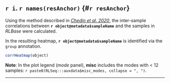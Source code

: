 ## `r i`. `r names(resAnchor)` {#`r resAnchor`}

Using the method described in [*Chedin et al. 2020*](https://doi.org/10.15252/embj.2020106394), the inter-sample correlations between **`r object@metadata$sampleName`** and the samples in *RLBase* were calculated. 

In the resulting heatmap, **`r object@metadata$sampleName`** is identified via the `group` annotation.

```r
corrHeatmap(object)
```

**Note**: In the plot legend (*mode* panel), **misc** includes the modes with < 12 samples: `r paste0(RLSeq:::auxdata$misc_modes, collapse = ", ")`.

***